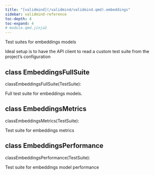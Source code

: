```yaml
---
title: "[validmind](/validmind/validmind.qmd).embeddings"
sidebar: validmind-reference
toc-depth: 4
toc-expand: 4
# module.qmd.jinja2
---
```


<!-- docstring.jinja2 -->

Test suites for embeddings models

Ideal setup is to have the API client to read a custom test suite from the project's configuration

<!-- class.qmd.jinja2 -->

## [class]{.muted} EmbeddingsFullSuite

<!-- signatures.jinja2 -->

::: {.signature}

<span class="kw">class</span><span class="name">EmbeddingsFullSuite</span>(<span class="base">TestSuite</span>):

:::

<!-- docstring.jinja2 -->

Full test suite for embeddings models.

<!-- class.qmd.jinja2 -->

## [class]{.muted} EmbeddingsMetrics

<!-- signatures.jinja2 -->

::: {.signature}

<span class="kw">class</span><span class="name">EmbeddingsMetrics</span>(<span class="base">TestSuite</span>):

:::

<!-- docstring.jinja2 -->

Test suite for embeddings metrics

<!-- class.qmd.jinja2 -->

## [class]{.muted} EmbeddingsPerformance

<!-- signatures.jinja2 -->

::: {.signature}

<span class="kw">class</span><span class="name">EmbeddingsPerformance</span>(<span class="base">TestSuite</span>):

:::

<!-- docstring.jinja2 -->

Test suite for embeddings model performance
